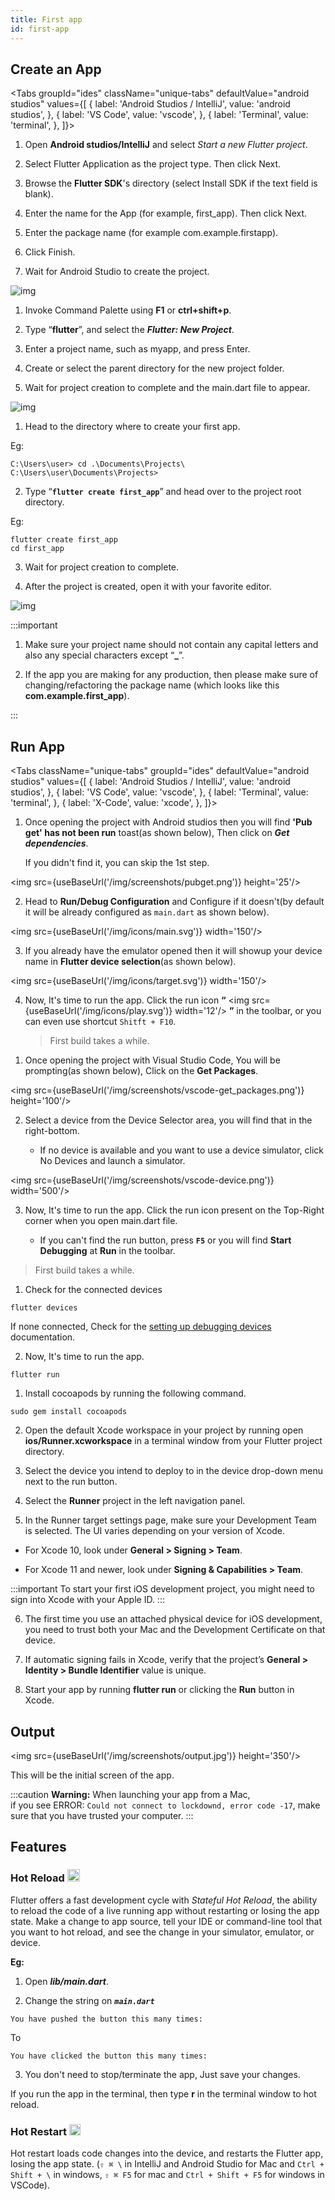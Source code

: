 ```yaml
---
title: First app
id: first-app
---
```


## Create an App ##


<Tabs
  groupId="ides"
  className="unique-tabs"
  defaultValue="android studios"
  values={[
    { label: 'Android Studios / IntelliJ', value: 'android studios', },
    { label: 'VS Code', value: 'vscode', },
    { label: 'Terminal', value: 'terminal', },
  ]}>
<TabItem value="android studios">

1. Open **Android studios/IntelliJ** and select *Start a new Flutter project*.

2. Select Flutter Application as the project type. Then click Next.

3. Browse the **Flutter SDK**'s directory (select Install SDK if the text field is blank).

4. Enter the name for the App (for example, first_app). Then click Next.

5. Enter the package name (for example com.example.firstapp).

6. Click Finish.

7. Wait for Android Studio to create the project.

  ![img](/img/gifs/android-first_app.gif)

</TabItem>
<TabItem value="vscode">

1. Invoke Command Palette using **F1** or **ctrl+shift+p**.

2. Type “**flutter**”, and select the ***Flutter: New Project***.

3. Enter a project name, such as myapp, and press Enter.

4. Create or select the parent directory for the new project folder.

5. Wait for project creation to complete and the main.dart file to appear.

  ![img](/img/gifs/vscode-first_app.gif)

</TabItem>
<TabItem value="terminal">

1. Head to the directory where to create your first app.
  
  Eg: 
  ```shell
  C:\Users\user> cd .\Documents\Projects\
  C:\Users\user\Documents\Projects>
  ```

2. Type “**`flutter create first_app`**” and head over to the project root directory.

  Eg:
  ```shell
  flutter create first_app
  cd first_app
  ```

3. Wait for project creation to complete.

4. After the project is created, open it with your favorite editor.

  ![img](/img/gifs/terminal-first_app.gif)

</TabItem>
</Tabs>

:::important

1. Make sure your project name should not contain any capital letters 
and also any special characters except “**_**”.

2. If the app you are making for any production, 
then please make sure of changing/refactoring the package name
(which looks like this **com.example.first_app**).

:::

## Run App ##

<Tabs
  className="unique-tabs"
  groupId="ides"
  defaultValue="android studios"
  values={[
    { label: 'Android Studios / IntelliJ', value: 'android studios', },
    { label: 'VS Code', value: 'vscode', },
    { label: 'Terminal', value: 'terminal', },
    { label: 'X-Code', value: 'xcode', },
  ]}>
<TabItem value="android studios">

1. Once opening the project with Android studios then you will find **'Pub get' has not been run** toast(as shown below), Then click on ***Get dependencies***.

    If you didn't find it, you can skip the 1st step.

  <img src={useBaseUrl('/img/screenshots/pubget.png')} height='25'/>

2. Head to **Run/Debug Configuration** and Configure if it doesn't(by default it will be already configured as `main.dart` as shown below).

  <img src={useBaseUrl('/img/icons/main.svg')} width='150'/>

3. If you already have the emulator opened then it will showup your device name in **Flutter device selection**(as shown below).

  <img src={useBaseUrl('/img/icons/target.svg')} width='150'/>

4. Now, It's time to run the app. Click the run icon **“** <img src={useBaseUrl('/img/icons/play.svg')} width='12'/> **”** in the toolbar, or you can even use shortcut `Shitft + F10`.

    > First build takes a while.

</TabItem>
<TabItem value="vscode">

1. Once opening the project with Visual Studio Code, You will be prompting(as shown below), Click on the **Get Packages**.

  <img src={useBaseUrl('/img/screenshots/vscode-get_packages.png')} height='100'/>

2. Select a device from the Device Selector area, you will find that in the right-bottom.

    * If no device is available and you want to use a device simulator, click No Devices and launch a simulator.

  <img src={useBaseUrl('/img/screenshots/vscode-device.png')} width='500'/>

3. Now, It's time to run the app. Click the run icon present on the Top-Right corner when you open main.dart file.

    * If you can't find the run button, press **<b>`F5`</b>** or you will find **Start Debugging** at **Run** in the toolbar.

> First build takes a while.

</TabItem>

<TabItem value="terminal">

1. Check for the connected devices

  ```shell
  flutter devices
  ```

  If none connected, Check for the [setting up debugging devices](/docs/flutter/ide#set-up-your-android-device) documentation.

2. Now, It's time to run the app.

  ```shell
  flutter run
  ```

</TabItem>


<TabItem value="xcode">

1. Install cocoapods by running the following command.

  ```shell
  sudo gem install cocoapods
  ```

2. Open the default Xcode workspace in your project by running open **ios/Runner.xcworkspace** 
in a terminal window from your Flutter project directory.

3. Select the device you intend to deploy to in the device drop-down menu next to the run button.

4. Select the **Runner** project in the left navigation panel.

5. In the Runner target settings page, make sure your Development Team is selected. 
The UI varies depending on your version of Xcode.

  - For Xcode 10, look under **General > Signing > Team**.
    
  - For Xcode 11 and newer, look under **Signing & Capabilities > Team**.

:::important
To start your first iOS development project, you might need to sign into Xcode with your Apple ID.
:::

6. The first time you use an attached physical device for iOS development, 
you need to trust both your Mac and the Development Certificate on that device.

7. If automatic signing fails in Xcode, 
verify that the project’s **General > Identity > Bundle Identifier** value is unique.

8. Start your app by running **flutter run** or clicking the **Run** button in Xcode.

</TabItem>

</Tabs>

## Output ##

<img src={useBaseUrl('/img/screenshots/output.jpg')} height='350'/>

This will be the initial screen of the app.

:::caution
 **Warning:** 
 When launching your app from a Mac, <br/>
 if you see ERROR: `Could not connect to lockdownd, error code -17`, 
 make sure that you have trusted your computer.
:::

## Features ##

<h3>Hot Reload <img src={useBaseUrl('/img/icons/hot_reload.svg')} height='20'/></h3>

Flutter offers a fast development cycle with *Stateful Hot Reload*, 
the ability to reload the code of a live running app without restarting or losing the app state. 
Make a change to app source, tell your IDE or command-line tool that you want to hot reload, 
and see the change in your simulator, emulator, or device.

**Eg:**

  1. Open ***lib/main.dart***.
  
  2. Change the string on ***`main.dart`***

  ```
  You have pushed the button this many times:
  ```  
  To

  ```
  You have clicked the button this many times:
  ```

  3. You don't need to stop/terminate the app, Just save your changes.

  If you run the app in the terminal, then type **r** in the terminal window to hot reload.

<h3>Hot Restart <img src={useBaseUrl('/img/icons/hot_restart.svg')} height='18'/></h3>

Hot restart loads code changes into the device, and restarts the Flutter app, 
losing the app state. (`⇧ ⌘ \` in IntelliJ and Android Studio for Mac and `Ctrl + Shift + \` in windows, 
`⇧ ⌘ F5` for mac and `Ctrl + Shift + F5` for windows in VSCode).
